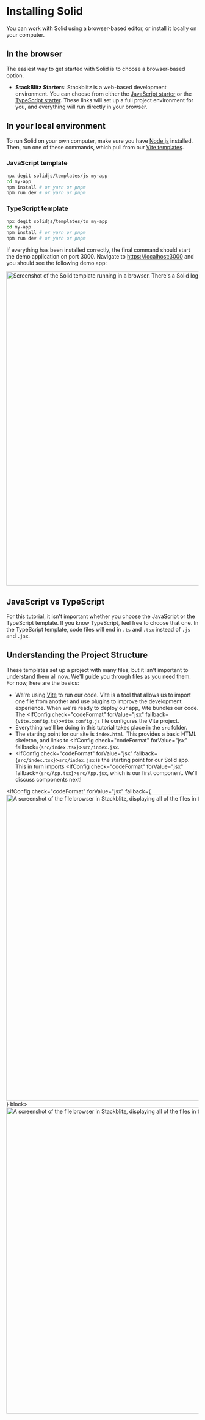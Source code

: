 
# Installing Solid

You can work with Solid using a browser-based editor, or install it locally on your computer.

## In the browser

The easiest way to get started with Solid is to choose a browser-based option.

- **StackBlitz Starters**: Stackblitz is a web-based development environment. You can choose from either the [JavaScript starter](https://stackblitz.com/github/solidjs/templates/tree/master/js) or the [TypeScript starter](https://stackblitz.com/github/solidjs/templates/tree/master/ts). These links will set up a full project environment for you, and everything will run directly in your browser.

## In your local environment

To run Solid on your own computer, make sure you have [Node.js](https://nodejs.org) installed.
Then, run one of these commands, which pull from our [Vite templates](https://github.com/solidjs/templates).

### JavaScript template

```bash
npx degit solidjs/templates/js my-app
cd my-app
npm install # or yarn or pnpm
npm run dev # or yarn or pnpm
```

### TypeScript template

```bash
npx degit solidjs/templates/ts my-app
cd my-app
npm install # or yarn or pnpm
npm run dev # or yarn or pnpm
```

If everything has been installed correctly, the final command should start the demo application on port 3000. Navigate to [https://localhost:3000](https://localhost:3000) and you should see the following demo app:

<img
  src="/images/tutorial/solid-start-app.png"
  alt="Screenshot of the Solid template running in a browser. There's a Solid logo rotating."
  width="820"
/>

## JavaScript vs TypeScript

For this tutorial, it isn't important whether you choose the JavaScript or the TypeScript template. If you know TypeScript, feel free to choose that one. In the TypeScript template, code files will end in `.ts` and `.tsx` instead of `.js` and `.jsx`.

## Understanding the Project Structure

<div class="flex gap-2">

  <div>

These templates set up a project with many files, but it isn't important to understand them all now. We'll guide you through files as you need them.
For now, here are the basics:

- We're using [Vite](https://vitejs.dev/) to run our code. Vite is a tool that allows us to import one file from another and use plugins to improve the development experience. When we're ready to deploy our app, Vite bundles our code. 
The <IfConfig check="codeFormat" forValue="jsx" fallback={<code>vite.config.ts</code>}>`vite.config.js`</IfConfig> file configures the Vite project.
- Everything we'll be doing in this tutorial takes place in the `src` folder.
- The starting point for our site is `index.html`. This provides a basic HTML skeleton, and links to <IfConfig check="codeFormat" forValue="jsx" fallback={<code>src/index.tsx</code>}>`src/index.jsx`</IfConfig>.
- <IfConfig check="codeFormat" forValue="jsx" fallback={<code>src/index.tsx</code>}>`src/index.jsx`</IfConfig> is the starting point for our Solid app. 
This in turn imports <IfConfig check="codeFormat" forValue="jsx" fallback={<code>src/App.tsx</code>}>`src/App.jsx`</IfConfig>, which is our first component. We'll discuss components next!

</div>

  <IfConfig check="codeFormat" forValue="jsx" fallback={<img
      src="/images/tutorial/template-files-ts.png"
      alt="A screenshot of the file browser in Stackblitz, displaying all of the files in the TypeScript template"
      width="800"/>
    } block>
    <img
    src="/images/tutorial/template-files-js.png"
    alt="A screenshot of the file browser in Stackblitz, displaying all of the files in the template."
    width="800"/>
  </IfConfig>
</div>

<NextSection
  title="Building UI with Components"
  href="../building-ui-with-components"
/>
